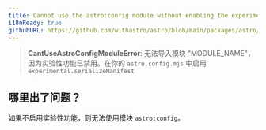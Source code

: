 ```yaml
---
title: Cannot use the astro:config module without enabling the experimental feature.
i18nReady: true
githubURL: https://github.com/withastro/astro/blob/main/packages/astro/src/core/errors/errors-data.ts
---
```


> **CantUseAstroConfigModuleError**: 无法导入模块 "MODULE_NAME"，因为实验性功能已禁用。在你的 `astro.config.mjs` 中启用 `experimental.serializeManifest`

## 哪里出了问题？
如果不启用实验性功能，则无法使用模块 `astro:config`。
